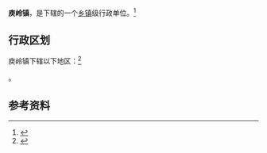 {{中国乡级行政区|61/10/22/101/000}}

'''庾岭镇'''，是{{PRC admin/fullname|61/10/22/101/000|3}}下辖的一个[[乡镇|乡镇]]级行政单位。<ref>{{PRC admin/ref sgc|{{PRC admin/parent|61/10/22/101/000}}}}</ref>

== 行政区划 ==

庾岭镇下辖以下地区：<ref>{{PRC admin/ref sgc|61/10/22/101/000}}</ref>

{{PRC admin/children|61/10/22/101/000}}。

== 参考资料 ==

{{reflist}}

{{行政区划小作品}}
{{PRC admin/navcat|61/10/22/101/000}}